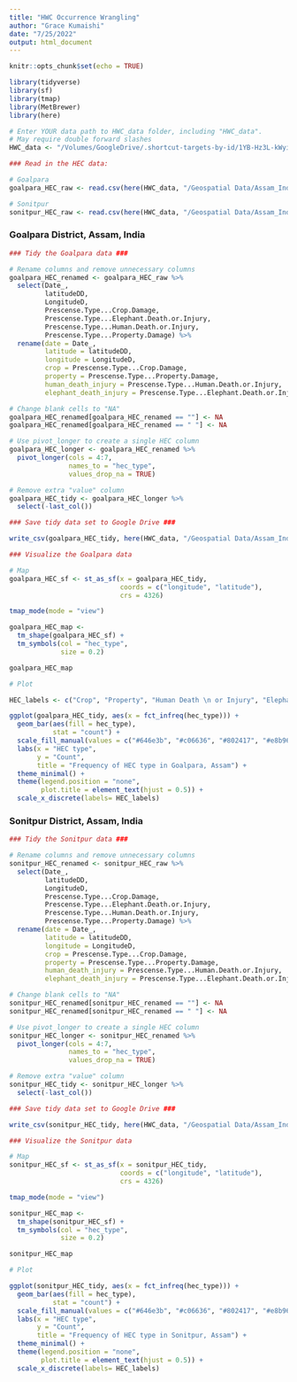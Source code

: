```yaml
---
title: "HWC Occurrence Wrangling"
author: "Grace Kumaishi"
date: "7/25/2022"
output: html_document
---
```


```r
knitr::opts_chunk$set(echo = TRUE)

library(tidyverse)
library(sf)
library(tmap)
library(MetBrewer)
library(here)

# Enter YOUR data path to HWC_data folder, including "HWC_data". 
# May require double forward slashes
HWC_data <- "/Volumes/GoogleDrive/.shortcut-targets-by-id/1YB-Hz3L-kWyiZMg2UM89GQkvqXyZUW1H/HWC_data" 
```

```r
### Read in the HEC data:

# Goalpara
goalpara_HEC_raw <- read.csv(here(HWC_data, "/Geospatial Data/Assam_India/Goalpara_HEC.csv"))

# Sonitpur
sonitpur_HEC_raw <- read.csv(here(HWC_data, "/Geospatial Data/Assam_India/Sonitpur_HEC.csv")) 
```

### Goalpara District, Assam, India ###

```r
### Tidy the Goalpara data ###

# Rename columns and remove unnecessary columns
goalpara_HEC_renamed <- goalpara_HEC_raw %>% 
  select(Date_, 
         latitudeDD, 
         LongitudeD, 
         Prescense.Type...Crop.Damage, 
         Prescense.Type...Elephant.Death.or.Injury, 
         Prescense.Type...Human.Death.or.Injury, 
         Prescense.Type...Property.Damage) %>% 
  rename(date = Date_, 
         latitude = latitudeDD, 
         longitude = LongitudeD, 
         crop = Prescense.Type...Crop.Damage, 
         property = Prescense.Type...Property.Damage, 
         human_death_injury = Prescense.Type...Human.Death.or.Injury, 
         elephant_death_injury = Prescense.Type...Elephant.Death.or.Injury)

# Change blank cells to "NA"
goalpara_HEC_renamed[goalpara_HEC_renamed == ""] <- NA
goalpara_HEC_renamed[goalpara_HEC_renamed == " "] <- NA

# Use pivot_longer to create a single HEC column 
goalpara_HEC_longer <- goalpara_HEC_renamed %>% 
  pivot_longer(cols = 4:7,
               names_to = "hec_type",
               values_drop_na = TRUE)

# Remove extra "value" column
goalpara_HEC_tidy <- goalpara_HEC_longer %>% 
  select(-last_col())
```

```r
### Save tidy data set to Google Drive ###

write_csv(goalpara_HEC_tidy, here(HWC_data, "/Geospatial Data/Assam_India/Goalpara_HEC_tidy.csv"))
```

```r
### Visualize the Goalpara data

# Map
goalpara_HEC_sf <- st_as_sf(x = goalpara_HEC_tidy,
                            coords = c("longitude", "latitude"),
                            crs = 4326)

tmap_mode(mode = "view")

goalpara_HEC_map <- 
  tm_shape(goalpara_HEC_sf) +
  tm_symbols(col = "hec_type",
             size = 0.2)

goalpara_HEC_map
```

```r
# Plot

HEC_labels <- c("Crop", "Property", "Human Death \n or Injury", "Elephant Death \n or Injury")

ggplot(goalpara_HEC_tidy, aes(x = fct_infreq(hec_type))) +
  geom_bar(aes(fill = hec_type),
           stat = "count") +
  scale_fill_manual(values = c("#646e3b", "#c06636", "#802417", "#e8b960")) +
  labs(x = "HEC type",
       y = "Count",
       title = "Frequency of HEC type in Goalpara, Assam") +
  theme_minimal() +
  theme(legend.position = "none",
        plot.title = element_text(hjust = 0.5)) +
  scale_x_discrete(labels= HEC_labels)
```

### Sonitpur District, Assam, India ###

```r
### Tidy the Sonitpur data ###

# Rename columns and remove unnecessary columns
sonitpur_HEC_renamed <- sonitpur_HEC_raw %>% 
  select(Date_, 
         latitudeDD, 
         LongitudeD, 
         Prescense.Type...Crop.Damage, 
         Prescense.Type...Elephant.Death.or.Injury, 
         Prescense.Type...Human.Death.or.Injury, 
         Prescense.Type...Property.Damage) %>% 
  rename(date = Date_, 
         latitude = latitudeDD, 
         longitude = LongitudeD, 
         crop = Prescense.Type...Crop.Damage, 
         property = Prescense.Type...Property.Damage, 
         human_death_injury = Prescense.Type...Human.Death.or.Injury, 
         elephant_death_injury = Prescense.Type...Elephant.Death.or.Injury)

# Change blank cells to "NA"
sonitpur_HEC_renamed[sonitpur_HEC_renamed == ""] <- NA
sonitpur_HEC_renamed[sonitpur_HEC_renamed == " "] <- NA

# Use pivot_longer to create a single HEC column
sonitpur_HEC_longer <- sonitpur_HEC_renamed %>% 
  pivot_longer(cols = 4:7,
               names_to = "hec_type",
               values_drop_na = TRUE)

# Remove extra "value" column
sonitpur_HEC_tidy <- sonitpur_HEC_longer %>% 
  select(-last_col())
```

```r
### Save tidy data set to Google Drive ###

write_csv(sonitpur_HEC_tidy, here(HWC_data, "/Geospatial Data/Assam_India/Sonitpur_HEC_tidy.csv"))
```

```r
### Visualize the Sonitpur data

# Map
sonitpur_HEC_sf <- st_as_sf(x = sonitpur_HEC_tidy,
                            coords = c("longitude", "latitude"),
                            crs = 4326)

tmap_mode(mode = "view")

sonitpur_HEC_map <- 
  tm_shape(sonitpur_HEC_sf) +
  tm_symbols(col = "hec_type",
             size = 0.2)

sonitpur_HEC_map
```

```r
# Plot

ggplot(sonitpur_HEC_tidy, aes(x = fct_infreq(hec_type))) +
  geom_bar(aes(fill = hec_type),
           stat = "count") +
  scale_fill_manual(values = c("#646e3b", "#c06636", "#802417", "#e8b960")) +
  labs(x = "HEC type",
       y = "Count",
       title = "Frequency of HEC type in Sonitpur, Assam") +
  theme_minimal() +
  theme(legend.position = "none",
        plot.title = element_text(hjust = 0.5)) +
  scale_x_discrete(labels= HEC_labels)
```














